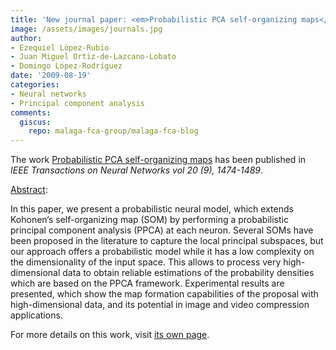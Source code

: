 ```yaml
---
title: 'New journal paper: <em>Probabilistic PCA self-organizing maps</em>'
image: /assets/images/journals.jpg
author:
- Ezequiel López-Rubio
- Juan Miguel Ortiz-de-Lazcano-Lobato
- Domingo López-Rodríguez
date: '2009-08-19'
categories:
- Neural networks
- Principal component analysis
comments:
  giscus:
    repo: malaga-fca-group/malaga-fca-blog
---
```


The work <u>Probabilistic PCA self-organizing maps</u> has been published in <em><em>IEEE Transactions on Neural Networks</em> vol 20 (9), 1474-1489</em>.

<u>Abstract</u>:



In this paper, we present a probabilistic neural model, which extends Kohonen's self-organizing map (SOM) by performing a probabilistic principal component analysis (PPCA) at each neuron. Several SOMs have been proposed in the literature to capture the local principal subspaces, but our approach offers a probabilistic model while it has a low complexity on the dimensionality of the input space. This allows to process very high-dimensional data to obtain reliable estimations of the probability densities which are based on the PPCA framework. Experimental results are presented, which show the map formation capabilities of the proposal with high-dimensional data, and its potential in image and video compression applications.




For more details on this work, visit <a href='/publications/journals/2009-ieee'>its own page</a>.
